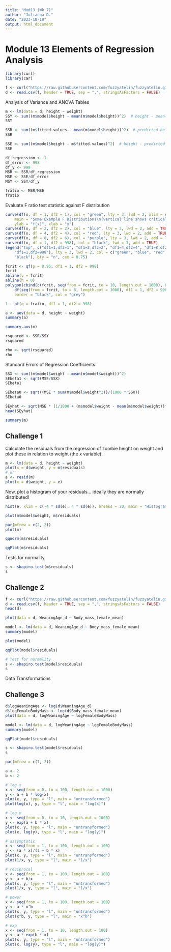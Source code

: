 ```yaml
---
title: "Mod13 (Wk 7)"
author: "Julianna D."
date: "2023-10-19"
output: html_document
---
```

# Module 13 Elements of Regression Analysis

```r
library(curl)
library(car)
```

```r
f <- curl("https://raw.githubusercontent.com/fuzzyatelin/fuzzyatelin.github.io/master/AN588_Fall23/zombies.csv")
d <- read.csv(f, header = TRUE, sep = ",", stringsAsFactors = FALSE)
```

Analysis of Variance and ANOVA Tables

```r
m <- lm(data = d, height ~ weight)
SSY <- sum((m$model$height - mean(m$model$height))^2)  # height - mean(height)
SSY
```

```r
SSR <- sum((m$fitted.values - mean(m$model$height))^2)  # predicted height - mean height
SSR
```

```r
SSE <- sum((m$model$height - m$fitted.values)^2)  # height - predicted height
SSE
```

```r
df_regression <- 1
df_error <- 998
df_y <- 999
MSR <- SSR/df_regression
MSE <- SSE/df_error
MSY <- SSY/df_y

fratio <- MSR/MSE
fratio
```

Evaluate F ratio test statistic against F distribution
```r
curve(df(x, df = 1, df2 = 1), col = "green", lty = 3, lwd = 2, xlim = c(0, 10),
    main = "Some Example F Distributions\n(vertical line shows critical value for df1=1,df2=998)",
    ylab = "f(x)", xlab = "x")
curve(df(x, df = 2, df2 = 2), col = "blue", lty = 3, lwd = 2, add = TRUE)
curve(df(x, df = 4, df2 = 4), col = "red", lty = 3, lwd = 2, add = TRUE)
curve(df(x, df = 8, df2 = 6), col = "purple", lty = 3, lwd = 2, add = TRUE)
curve(df(x, df = 1, df2 = 998), col = "black", lwd = 3, add = TRUE)
legend("top", c("df1=1,df2=1", "df1=2,df2=2", "df1=4,df2=4", "df1=8,df2=6",
    "df1=1,df2=998"), lty = 3, lwd = 2, col = c("green", "blue", "red", "purple",
    "black"), bty = "n", cex = 0.75)

fcrit <- qf(p = 0.95, df1 = 1, df2 = 998)
fcrit
abline(v = fcrit)
abline(h = 0)
polygon(cbind(c(fcrit, seq(from = fcrit, to = 10, length.out = 1000), 8), c(0,
    df(seq(from = fcrit, to = 8, length.out = 1000), df1 = 1, df2 = 998), 0)),
    border = "black", col = "grey")
```

```r
1 - pf(q = fratio, df1 = 1, df2 = 998)
```

```r
a <- aov(data = d, height ~ weight)
summary(a)

summary.aov(m)

rsquared <- SSR/SSY
rsquared

rho <- sqrt(rsquared)
rho
```

Standard Errors of Regression Coefficients
```r
SSX <- sum((m$model$weight - mean(m$model$weight))^2)
SEbeta1 <- sqrt(MSE/SSX)
SEbeta1
```

```r
SEbeta0 <- sqrt((MSE * sum(m$model$weight^2))/(1000 * SSX))
SEbeta0
```

```r
SEyhat <- sqrt(MSE * (1/1000 + (m$model$weight - mean(m$model$weight))^2/SSX))
head(SEyhat)
```

```r
summary(m)
```

## Challenge 1

Calculate the residuals from the regression of zombie height on weight and plot these in relation to weight (the x variable).
```r
m <- lm(data = d, height ~ weight)
plot(x = d$weight, y = m$residuals)
# or
e <- resid(m)
plot(x = d$weight, y = e)

```

Now, plot a histogram of your residuals… ideally they are normally distributed!
```r
hist(e, xlim = c(-4 * sd(e), 4 * sd(e)), breaks = 20, main = "Histogram of Residuals")
```

```r
plot(m$model$weight, m$residuals)
```

```r
par(mfrow = c(2, 2))
plot(m)
```

```r
qqnorm(m$residuals)
```

```r
qqPlot(m$residuals)
```

Tests for normality
```r
s <- shapiro.test(m$residuals)
s
```

## Challenge 2

```r
f <- curl("https://raw.githubusercontent.com/fuzzyatelin/fuzzyatelin.github.io/master/AN588_Fall23/KamilarAndCooperData.csv")
d <- read.csv(f, header = TRUE, sep = ",", stringsAsFactors = FALSE)
head(d)
```

```r
plot(data = d, WeaningAge_d ~ Body_mass_female_mean)
```

```r
model <- lm(data = d, WeaningAge_d ~ Body_mass_female_mean)
summary(model)
```

```r
plot(model)
```

```r
qqPlot(model$residuals)
```

```r
# Test for normality
s <- shapiro.test(model$residuals)
s
```

Data Transformations

## Challenge 3
```r
d$logWeaningAge <- log(d$WeaningAge_d)
d$logFemaleBodyMass <- log(d$Body_mass_female_mean)
plot(data = d, logWeaningAge ~ logFemaleBodyMass)
```

```r
model <- lm(data = d, logWeaningAge ~ logFemaleBodyMass)
summary(model)
```

```r
qqPlot(model$residuals)
```

```r
s <- shapiro.test(model$residuals)
s
```

```r
par(mfrow = c(1, 2))

a <- 2
b <- 2

# log x
x <- seq(from = 0, to = 100, length.out = 1000)
y <- a + b * log(x)
plot(x, y, type = "l", main = "untransformed")
plot(log(x), y, type = "l", main = "log(x)")
```

```r
# log y
x <- seq(from = 0, to = 10, length.out = 1000)
y <- exp(a + b * x)
plot(x, y, type = "l", main = "untransformed")
plot(x, log(y), type = "l", main = "log(y)")
```

```r
# assymptotic
x <- seq(from = 1, to = 100, length.out = 100)
y <- (a * x)/(1 + b * x)
plot(x, y, type = "l", main = "untransformed")
plot(1/x, y, type = "l", main = "1/x")
```

```r
# reciprocal
x <- seq(from = 1, to = 100, length.out = 100)
y <- a + b/x
plot(x, y, type = "l", main = "untransformed")
plot(1/x, y, type = "l", main = "1/x")
```

```r
# power
x <- seq(from = 1, to = 100, length.out = 100)
y <- a * x^b
plot(x, y, type = "l", main = "untransformed")
plot(x^b, y, type = "l", main = "x^b")
```

```r
# exp
x <- seq(from = 1, to = 10, length.out = 100)
y <- a * exp(b * x)
plot(x, y, type = "l", main = "untransformed")
plot(x, log(y), type = "l", main = "log(y)")
```

